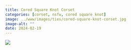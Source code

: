 ```yaml
---
title: Cored Square Knot Corset
categories: [corset, nsfw, cored square knot]
image: ../www/images/ties/cored-square-knot-corset.jpg
image-alt: ""
date: 2024-02-19
---
```


![](../www/images/ties/cored-square-knot-corset.jpg)

